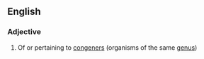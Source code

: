 ==English==

===Adjective===
{{en-adj|-}}

# Of or pertaining to [[congener]]s (organisms of the same [[genus]])